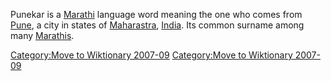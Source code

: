 [[Category:Move to Wiktionary 2007-09]]
Punekar is a [[Marathi]] language word meaning the one who comes from [[Pune]], a city in states of [[Maharastra]], [[India]]. Its common surname among many [[Marathis]].


[[Category:Move to Wiktionary 2007-09]]